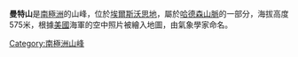 {{coord|74|47|S|99|21|W|source:GNIS|display=title}}

'''曼特山'''是[[南極洲|南極洲]]的山峰，位於[[埃爾斯沃思地|埃爾斯沃思地]]，屬於[[哈德森山脈|哈德森山脈]]的一部分，海拔高度575米，根據[[美國|美國]]海軍的空中照片被繪入地圖，由氣象學家命名。

{{DEFAULTSORT:Mount Manthe}}
[[Category:南極洲山峰|Category:南極洲山峰]]


{{EllsworthLand-geo-stub}}